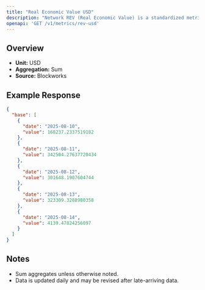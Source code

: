 ```yaml
---
title: "Real Economic Value USD"
description: "Network REV (Real Economic Value) is a standardized metric that tracks blockchain value accrual generated by user activity. REV consists of both in-protocol transaction fees and out-of-protocol tips that users pay for transaction execution, so it measures the monetary demand to transact onchain."
openapi: 'GET /v1/metrics/rev-usd'
---
```


## Overview

- **Unit:** USD
- **Aggregation:** Sum
- **Source:** Blockworks



## Example Response

```json
{
  "base": [
    {
      "date": "2025-08-10",
      "value": 168237.2337519182
    },
    {
      "date": "2025-08-11",
      "value": 342504.27637720434
    },
    {
      "date": "2025-08-12",
      "value": 301648.1907604744
    },
    {
      "date": "2025-08-13",
      "value": 323309.3288980358
    },
    {
      "date": "2025-08-14",
      "value": 4139.47824256097
    }
  ]
}
```

## Notes
- Sum aggregates unless otherwise noted.
- Data is updated daily and may be revised after late-arriving data.
